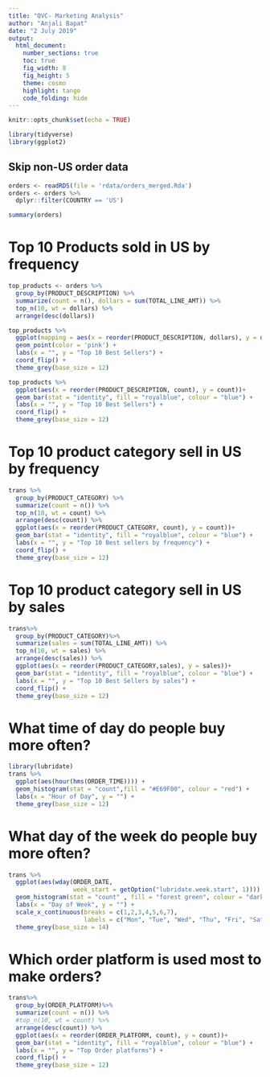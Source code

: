 ```yaml
---
title: "QVC- Marketing Analysis"
author: "Anjali Bapat"
date: "2 July 2019"
output:
  html_document:
    number_sections: true
    toc: true
    fig_width: 8
    fig_height: 5
    theme: cosmo
    highlight: tango
    code_folding: hide
---
```


```r
knitr::opts_chunk$set(echo = TRUE)
```

```r

library(tidyverse)
library(ggplot2)

```


## Skip non-US order data

```r

orders <- readRDS(file = 'rdata/orders_merged.Rda')
orders <- orders %>%
  dplyr::filter(COUNTRY == 'US')

summary(orders)

```


# Top 10 Products sold in US by frequency
```r

top_products <- orders %>% 
  group_by(PRODUCT_DESCRIPTION) %>% 
  summarize(count = n(), dollars = sum(TOTAL_LINE_AMT)) %>% 
  top_n(10, wt = dollars) %>%
  arrange(desc(dollars))

top_products %>%
  ggplot(mapping = aes(x = reorder(PRODUCT_DESCRIPTION, dollars), y = dollars, size = count)) +
  geom_point(color = 'pink') +
  labs(x = "", y = "Top 10 Best Sellers") +
  coord_flip() +
  theme_grey(base_size = 12)

top_products %>%
  ggplot(aes(x = reorder(PRODUCT_DESCRIPTION, count), y = count))+
  geom_bar(stat = "identity", fill = "royalblue", colour = "blue") +
  labs(x = "", y = "Top 10 Best Sellers") +
  coord_flip() +
  theme_grey(base_size = 12)

```




# Top 10 product category sell in US by frequency
```r
trans %>% 
  group_by(PRODUCT_CATEGORY) %>% 
  summarize(count = n()) %>% 
  top_n(10, wt = count) %>%
  arrange(desc(count)) %>% 
  ggplot(aes(x = reorder(PRODUCT_CATEGORY, count), y = count))+
  geom_bar(stat = "identity", fill = "royalblue", colour = "blue") +
  labs(x = "", y = "Top 10 Best sellers by frequency") +
  coord_flip() +
  theme_grey(base_size = 12)
```

# Top 10 product category sell in US by sales
```r
trans%>%
  group_by(PRODUCT_CATEGORY)%>%
  summarize(sales = sum(TOTAL_LINE_AMT)) %>% 
  top_n(10, wt = sales) %>%
  arrange(desc(sales)) %>% 
  ggplot(aes(x = reorder(PRODUCT_CATEGORY,sales), y = sales))+
  geom_bar(stat = "identity", fill = "royalblue", colour = "blue") +
  labs(x = "", y = "Top 10 Best Sellers by sales") +
  coord_flip() +
  theme_grey(base_size = 12)
```

# What time of day do people buy more often?

```r
library(lubridate)
trans %>%
  ggplot(aes(hour(hms(ORDER_TIME)))) +
  geom_histogram(stat = "count",fill = "#E69F00", colour = "red") +
  labs(x = "Hour of Day", y = "") +
  theme_grey(base_size = 12)
```

# What day of the week do people buy more often?
```r
trans %>%
  ggplot(aes(wday(ORDER_DATE,
                  week_start = getOption("lubridate.week.start", 1)))) +
  geom_histogram(stat = "count" , fill = "forest green", colour = "dark green") +
  labs(x = "Day of Week", y = "") +
  scale_x_continuous(breaks = c(1,2,3,4,5,6,7),
                     labels = c("Mon", "Tue", "Wed", "Thu", "Fri", "Sat", "Sun")) +
  theme_grey(base_size = 14)
```

# Which order platform is used most to make orders?
```r
trans%>%
  group_by(ORDER_PLATFORM)%>%
  summarize(count = n()) %>% 
  #top_n(10, wt = count) %>%
  arrange(desc(count)) %>% 
  ggplot(aes(x = reorder(ORDER_PLATFORM, count), y = count))+
  geom_bar(stat = "identity", fill = "royalblue", colour = "blue") +
  labs(x = "", y = "Top Order platforms") +
  coord_flip() +
  theme_grey(base_size = 12)
```
